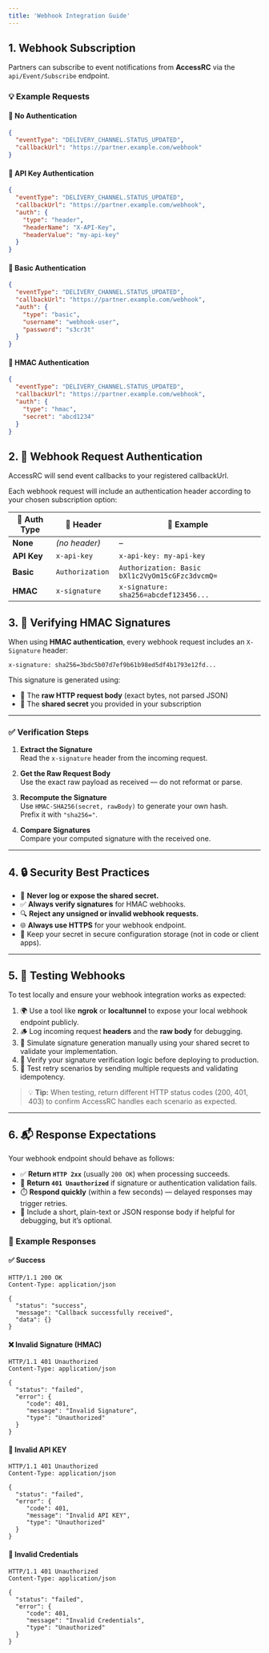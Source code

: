 ```yaml
---
title: 'Webhook Integration Guide'
---
```


## 1. Webhook Subscription

Partners can subscribe to event notifications from **AccessRC** via the `api/Event/Subscribe` endpoint.

### 💡 Example Requests

#### 🔹 No Authentication
```json
{
  "eventType": "DELIVERY_CHANNEL.STATUS_UPDATED",
  "callbackUrl": "https://partner.example.com/webhook"
}
```
#### 🔹 API Key Authentication
```json
{
  "eventType": "DELIVERY_CHANNEL.STATUS_UPDATED",
  "callbackUrl": "https://partner.example.com/webhook",
  "auth": {
    "type": "header",
    "headerName": "X-API-Key",
    "headerValue": "my-api-key"
  }
}
```
#### 🔹 Basic Authentication
```json
{
  "eventType": "DELIVERY_CHANNEL.STATUS_UPDATED",
  "callbackUrl": "https://partner.example.com/webhook",
  "auth": {
    "type": "basic",
    "username": "webhook-user",
    "password": "s3cr3t"
  }
}
```
#### 🔹 HMAC Authentication
```json
{
  "eventType": "DELIVERY_CHANNEL.STATUS_UPDATED",
  "callbackUrl": "https://partner.example.com/webhook",
  "auth": {
    "type": "hmac",
    "secret": "abcd1234"
  }
}
```

## 2. 🔐 Webhook Request Authentication

AccessRC will send event callbacks to your registered callbackUrl.

Each webhook request will include an authentication header according to your chosen subscription option:

<div className="overflow-x-auto mt-4 mb-4">

| 🔸 Auth Type | 🔖 Header | 🧩 Example |
|--------------|------------|------------|
| **None** | *(no header)* | – |
| **API Key** | `x-api-key` | `x-api-key: my-api-key` |
| **Basic** | `Authorization` | `Authorization: Basic bXl1c2VyOm15cGFzc3dvcmQ=` |
| **HMAC** | `x-signature	` | `x-signature: sha256=abcdef123456...` |

</div>

## 3. 🧮 Verifying HMAC Signatures

When using **HMAC authentication**, every webhook request includes an `X-Signature` header:

```http
x-signature: sha256=3bdc5b07d7ef9b61b98ed5df4b1793e12fd...
```

This signature is generated using:

- 🧾 The **raw HTTP request body** (exact bytes, not parsed JSON)  
- 🔑 The **shared secret** you provided in your subscription  

---

### ✅ Verification Steps

1. **Extract the Signature**  
   Read the `x-signature` header from the incoming request.

2. **Get the Raw Request Body**  
   Use the exact raw payload as received — do not reformat or parse.

3. **Recompute the Signature**  
   Use `HMAC-SHA256(secret, rawBody)` to generate your own hash.  
   Prefix it with `"sha256="`.

4. **Compare Signatures**  
   Compare your computed signature with the received one.

---


## 4. 🔒 Security Best Practices

- 🚫 **Never log or expose the shared secret.**  
- ✅ **Always verify signatures** for HMAC webhooks.  
- 🔍 **Reject any unsigned or invalid webhook requests.**  
- 🌐 **Always use HTTPS** for your webhook endpoint.  
- 🧱 Keep your secret in secure configuration storage (not in code or client apps).  

---

## 5. 🧪 Testing Webhooks

To test locally and ensure your webhook integration works as expected:

1. 🌍 Use a tool like **ngrok** or **localtunnel** to expose your local webhook endpoint publicly.  
2. 🪵 Log incoming request **headers** and the **raw body** for debugging.  
3. 🔑 Simulate signature generation manually using your shared secret to validate your implementation.  
4. 🧩 Verify your signature verification logic before deploying to production.  
5. 🔁 Test retry scenarios by sending multiple requests and validating idempotency.  

> 💡 **Tip:** When testing, return different HTTP status codes (200, 401, 403) to confirm AccessRC handles each scenario as expected.

---

## 6. 📬 Response Expectations

Your webhook endpoint should behave as follows:

- ✅ **Return `HTTP 2xx`** (usually `200 OK`) when processing succeeds.  
- 🔐 **Return `401 Unauthorized`** if signature or authentication validation fails.  
- ⏱️ **Respond quickly** (within a few seconds) — delayed responses may trigger retries.  
- 🧾 Include a short, plain-text or JSON response body if helpful for debugging, but it’s optional.  

### 💬 Example Responses

#### ✅ Success
```http
HTTP/1.1 200 OK
Content-Type: application/json

{
  "status": "success",
  "message": "Callback successfully received",
  "data": {}
}
```

#### ❌ Invalid Signature (HMAC)
```http
HTTP/1.1 401 Unauthorized
Content-Type: application/json

{
  "status": "failed",
  "error": {
     "code": 401,
     "message": "Invalid Signature",
     "type": "Unauthorized"
  }
}
```

#### 🚫 Invalid API KEY
```http
HTTP/1.1 401 Unauthorized
Content-Type: application/json

{
  "status": "failed",
  "error": {
     "code": 401,
     "message": "Invalid API KEY",
     "type": "Unauthorized"
  }
}
```

#### 🚫 Invalid Credentials
```http
HTTP/1.1 401 Unauthorized
Content-Type: application/json

{
  "status": "failed",
  "error": {
     "code": 401,
     "message": "Invalid Credentials",
     "type": "Unauthorized"
  }
}
```